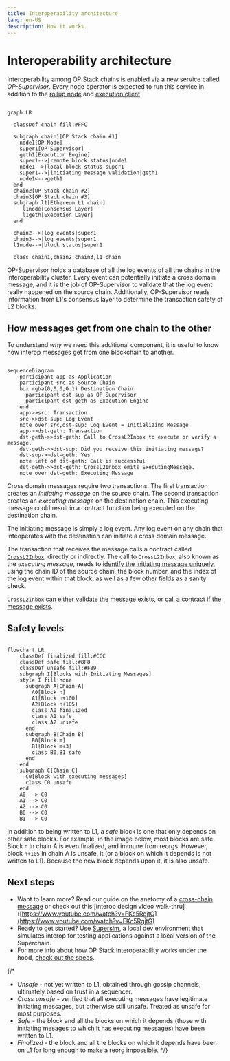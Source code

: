 ```yaml
---
title: Interoperability architecture
lang: en-US
description: How it works.
---
```




<InteropCallout />

# Interoperability architecture

Interoperability among OP Stack chains is enabled via a new service called *OP-Supervisor*.
Every node operator is expected to run this service in addition to the [rollup node](/builders/node-operators/architecture#rollup-node) and [execution client](/builders/node-operators/architecture#execution-client).

```mermaid

graph LR

  classDef chain fill:#FFC
  
  subgraph chain1[OP Stack chain #1]
    node1[OP Node]
    super1[OP-Supervisor]
    geth1[Execution Engine]
    super1-->|remote block status|node1
    node1-->|local block status|super1
    super1-->|initiating message validation|geth1    
    node1<-->geth1
  end
  chain2[OP Stack chain #2]
  chain3[OP Stack chain #3]
  subgraph l1[Ethereum L1 chain]
     l1node[Consensus Layer]
     l1geth[Execution Layer]
  end

  chain2-->|log events|super1
  chain3-->|log events|super1
  l1node-->|block status|super1

  class chain1,chain2,chain3,l1 chain
```

OP-Supervisor holds a database of all the log events of all the chains in the interoperability cluster.
Every event can potentially initiate a cross domain message, and it is the job of OP-Supervisor to validate that the log event really happened on the source chain.
Additionally, OP-Supervisor reads information from L1's consensus layer to determine the transaction safety of L2 blocks.

## How messages get from one chain to the other

To understand *why* we need this additional component, it is useful to know how interop messages get from one blockchain to another.

```mermaid

sequenceDiagram
    participant app as Application
    participant src as Source Chain
    box rgba(0,0,0,0.1) Destination Chain
      participant dst-sup as OP-Supervisor
      participant dst-geth as Execution Engine
    end
    app->>src: Transaction
    src->>dst-sup: Log Event
    note over src,dst-sup: Log Event = Initializing Message
    app->>dst-geth: Transaction
    dst-geth->>dst-geth: Call to CrossL2Inbox to execute or verify a message.
    dst-geth->>dst-sup: Did you receive this initiating message?
    dst-sup->>dst-geth: Yes
    note left of dst-geth: Call is successful
    dst-geth->>dst-geth: CrossL2Inbox emits ExecutingMessage.
    note over dst-geth: Executing Message
```

Cross domain messages require two transactions.
The first transaction creates an *initiating message* on the source chain.
The second transaction creates an *executing message* on the destination chain.
This executing message could result in a contract function being executed on the destination chain.

The initiating message is simply a log event.
Any log event on any chain that inteoperates with the destination can initiate a cross domain message.

The transaction that receives the message calls a contract called [`CrossL2Inbox`](https://specs.optimism.io/interop/predeploys.html#crossl2inbox), directly or indirectly.
The call to `CrossL2Inbox`, also known as the *executing message*, needs to [identify the initiating message uniquely](https://github.com/ethereum-optimism/optimism/blob/develop/packages/contracts-bedrock/src/L2/CrossL2Inbox.sol#L35-L42), using the chain ID of the source chain, the block number, and the index of the log event within that block, as well as a few other fields as a sanity check.

`CrossL2Inbox` can either [validate the message exists](https://github.com/ethereum-optimism/optimism/blob/develop/packages/contracts-bedrock/src/L2/CrossL2Inbox.sol#L171-L185), or [call a contract if the message exists](https://github.com/ethereum-optimism/optimism/blob/develop/packages/contracts-bedrock/src/L2/CrossL2Inbox.sol#L171-L185).

## Safety levels

```mermaid

flowchart LR
    classDef finalized fill:#CCC
    classDef safe fill:#8F8
    classDef unsafe fill:#F89
    subgraph I[Blocks with Initiating Messages]
    style I fill:none
      subgraph A[Chain A]
        A0[Block n]
        A1[Block n+100]
        A2[Block n+105]
        class A0 finalized
        class A1 safe
        class A2 unsafe
      end
      subgraph B[Chain B]
        B0[Block m]
        B1[Block m+3]
        class B0,B1 safe
      end
    end
    subgraph C[Chain C]
      C0[Block with executing messages]
      class C0 unsafe
    end
    A0 --> C0
    A1 --> C0
    A2 --> C0
    B0 --> C0
    B1 --> C0 
```

In addition to being written to L1, a *safe* block is one that only depends on other safe blocks.
For example, in the image below, most blocks are safe.
Block `n` in chain A is even finalized, and immune from reorgs.
However, block `n+105` in chain A is unsafe, it (or a block on which it depends is not written to L1).
Because the new block depends upon it, it is also unsafe.

## Next steps

- Want to learn more? 
  Read our guide on the anatomy of a [cross-chain message](./cross-chain-message) or check out this 
  [interop design video walk-thru]([https://www.youtube.com/watch?v=FKc5RgjtG](https://www.youtube.com/watch?v=FKc5RgjtG)
- Ready to get started? Use [Supersim](./supersim), a local dev environment that simulates interop for testing applications against a local version of the Superchain.
- For more info about how OP Stack interoperability works under the hood, 
  [check out the specs](https://specs.optimism.io/interop/overview.html).

{/* 
- *Unsafe* - not yet written to L1, obtained through gossip channels, ultimately based on trust in a sequencer.
- *Cross unsafe* - verified that all executing messages have legitimate initiating messages, but otherwise still unsafe.
  Treated as unsafe for most purposes.
- *Safe* - the block and all the blocks on which it depends (those with initiating mesages to which it has executing messages) have been written to L1.
- *Finalized* - the block and all the blocks on which it depends have been on L1 for long enough to make a reorg impossible.
*/}
